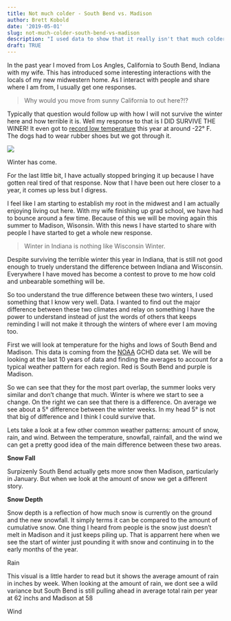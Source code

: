```yaml
---
title: Not much colder - South Bend vs. Madison
author: Brett Kobold
date: '2019-05-01'
slug: not-much-colder-south-bend-vs-madison
description: "I used data to show that it really isn't that much colder in Winsonsin..." 
draft: TRUE
---
```

In the past year I moved from Los Angles, California to South Bend, Indiana with my wife. This has introduced some interesting interactions with the locals of my new midwestern home. As I interact with people and share where I am from, I usually get one responses. 

> Why would you move from sunny California to out here?!?

Typically that question would follow up with how I will not survive the winter here and how terrible it is. Well my response to that is I DID SURVIVE THE WINER! It even got to [record low temperature](https://www.southbendtribune.com/news/local/south-bend-sets-record-for-jan-but-doesn-t-break/article_c7744cb4-a247-5c9f-b173-4e45fa17c01f.html) this year at around -22° F. The dogs had to wear rubber shoes but we got through it. 

![](https://media.giphy.com/media/yic7xENOa1XDa/giphy.gif)

Winter has come. 

For the last little bit, I have actually stopped bringing it up because I have gotten real tired of that response. Now that I have been out here closer to a year, it comes up less but I digress. 

I feel like I am starting to establish my root in the midwest and I am actually enjoying living out here. With my wife finishing up grad school, we have had to bounce around a few time. Because of this we will be moving again this summer to Madison, Wisonsin. With this news I have started to share with people I have started to get a whole new response.

> Winter in Indiana is nothing like Wisconsin Winter.

Despite surviving the terrible winter this year in Indiana, that is still not good enough to truely understand the difference between Indiana and Wisconsin. Everywhere I have moved has become a contest to prove to me how cold and unbearable something will be.

So too understand the true difference between these two winters, I used something that I know very well. Data. I wanted to find out the major difference between these two climates and relay on something I have the power to understand instead of just the words of others that keeps reminding I will not make it through the winters of where ever I am moving too.

First we will look at temperature for the highs and lows of South Bend and Madison. This data is coming from the [NOAA](NOAA Site) GCHD data set. We will be looking at the last 10 years of data and finding the averages to account for a typical weather pattern for each region. Red is South Bend and purple is Madison.

[](https://www.notion.so/e8c4b39069aa4f7f8f65831c75b10214#3d6bdd0bb8534929876f7dcd527ee9f7)

[](https://www.notion.so/e8c4b39069aa4f7f8f65831c75b10214#f1d6c2ebb3864ba19b6433f202f08039)

So we can see that they for the most part overlap, the summer looks very similar and don't change that much. Winter is where we start to see a change. On the right we can see that there is a difference. On average we see about a 5° difference between the winter weeks. In my head 5° is not that big of difference and I think I could survive that.

Lets take a look at a few other common weather patterns: amount of snow, rain, and wind. Between the temperature, snowfall, rainfall, and the wind we can get a pretty good idea of the main difference between these two areas.

**Snow Fall**

[](https://www.notion.so/e8c4b39069aa4f7f8f65831c75b10214#d9c34294bb0c489ebe6e8641af91b8b6)

Surpizenly South Bend actually gets more snow then Madison, particularly in January. But when we look at the amount of snow we get a different story.

**Snow Depth**

[](https://www.notion.so/e8c4b39069aa4f7f8f65831c75b10214#7e9b0918279a44b4b76b6c08050c8502)

Snow depth is a reflection of how much snow is currently on the ground and the new snowfall. It simply terms it can be compared to the amount of cumulative snow. One thing I heard from people is the snow just doesn't melt in Madison and it just keeps piling up. That is apparrent here when we see the start of winter just pounding it with snow and continuing in to the early months of the year.

Rain

[](https://www.notion.so/e8c4b39069aa4f7f8f65831c75b10214#e2f07c8b0fd549f8996229b4d1b64cee)

This visual is a little harder to read but it shows the average amount of rain in inches by week. When looking at the amount of rain, we dont see a wild variance but South Bend is still pulling ahead in average total rain per year at 62 inchs and Madison at 58

Wind

[](https://www.notion.so/e8c4b39069aa4f7f8f65831c75b10214#9cc9762ae41243a88a84505f298d0026)